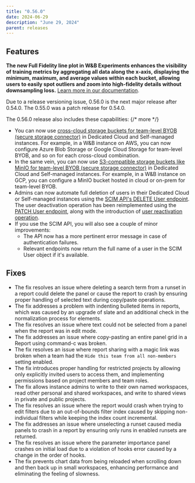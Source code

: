 ```yaml
---
title: "0.56.0"
date: 2024-06-29
description: "June 29, 2024"
parent: releases
---
```


## Features

**The new Full Fidelity line plot in W&B Experiments enhances the visibility of training metrics by aggregating all data along the x-axis, displaying the minimum, maximum, and average values within each bucket, allowing users to easily spot outliers and zoom into high-fidelity details without downsampling loss.**  [Learn more in our documentation](https://docs.wandb.ai/models/app/features/panels/line-plot/sampling).

<Note>
Due to a release versioning issue, 0.56.0 is the next major release after 0.54.0. The 0.55.0 was a patch release for 0.54.0.
</Note>

The 0.56.0 release also includes these capabilities: {/* more */}
* You can now use [cross-cloud storage buckets for team-level BYOB (secure storage connector)](https://docs.wandb.ai/platform/hosting/data-security/secure-storage-connector#cross-cloud-or-s3-compatible-storage-for-team-level-byob) in Dedicated Cloud and Self-managed instances. For example, in a W&B instance on AWS, you can now configure Azure Blob Storage or Google Cloud Storage for team-level BYOB, and so on for each cross-cloud combination. 
* In the same vein, you can now use [S3-compatible storage buckets like MinIO for team-level BYOB (secure storage connector)](https://docs.wandb.ai/platform/hosting/data-security/secure-storage-connector#cross-cloud-or-s3-compatible-storage-for-team-level-byob) in Dedicated Cloud and Self-managed instances. For example, in a W&B instance on GCP, you can configure a MinIO bucket hosted in cloud or on-prem for team-level BYOB.
* Admins can now automate full deletion of users in their Dedicated Cloud or Self-managed instances using the [SCIM API's DELETE User endpoint](https://docs.wandb.ai/platform/hosting/iam/scim#delete-user). The user deactivation operation has been reimplemented using the [PATCH User endpoint](https://docs.wandb.ai/platform/hosting/iam/scim#deactivate-user), along with the introduction of [user reactivation operation](https://docs.wandb.ai/platform/hosting/iam/scim#reactivate-user).
* If you use the SCIM API, you will also see a couple of minor improvements:
    * The API now has a more pertinent error message in case of authentication failures.
    * Relevant endpoints now return the full name of a user in the SCIM User object if it's available.

## Fixes

* The fix resolves an issue where deleting a search term from a runset in a report could delete the panel or cause the report to crash by ensuring proper handling of selected text during copy/paste operations.
* The fix addresses a problem with indenting bulleted items in reports, which was caused by an upgrade of slate and an additional check in the normalization process for elements.
* The fix resolves an issue where text could not be selected from a panel when the report was in edit mode.
* The fix addresses an issue where copy-pasting an entire panel grid in a Report using command-c was broken.
* The fix resolves an issue where report sharing with a magic link was broken when a team had the `Hide this team from all non-members` setting enabled.
* The fix introduces proper handling for restricted projects by allowing only explicitly invited users to access them, and implementing permissions based on project members and team roles.
* The fix allows instance admins to write to their own named workspaces, read other personal and shared workspaces, and write to shared views in private and public projects.
* The fix resolves an issue where the report would crash when trying to edit filters due to an out-of-bounds filter index caused by skipping non-individual filters while keeping the index count incremental.
* The fix addresses an issue where unselecting a runset caused media panels to crash in a report by ensuring only runs in enabled runsets are returned.
* The fix resolves an issue where the parameter importance panel crashes on initial load due to a violation of hooks error caused by a change in the order of hooks.
* The fix prevents chart data from being reloaded when scrolling down and then back up in small workspaces, enhancing performance and eliminating the feeling of slowness.
